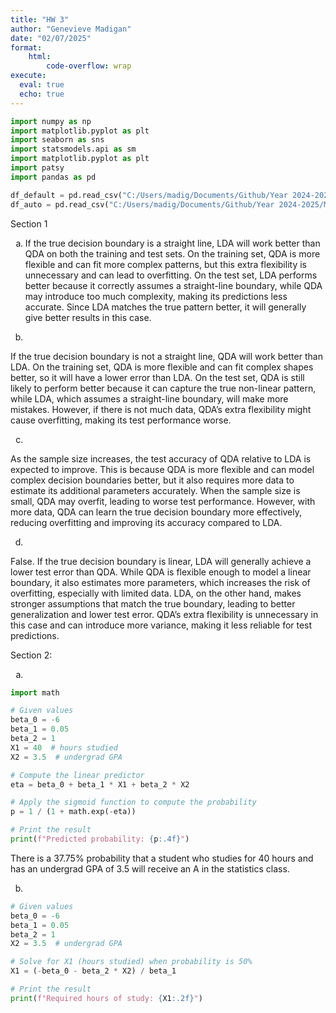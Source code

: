 ```yaml
---
title: "HW 3"
author: "Genevieve Madigan"
date: "02/07/2025"
format: 
    html: 
        code-overflow: wrap
execute:
  eval: true 
  echo: true  
---
```



```python
import numpy as np
import matplotlib.pyplot as plt
import seaborn as sns
import statsmodels.api as sm
import matplotlib.pyplot as plt
import patsy
import pandas as pd

df_default = pd.read_csv("C:/Users/madig/Documents/Github/Year 2024-2025/ML_HW_3/Default.csv")
df_auto = pd.read_csv("C:/Users/madig/Documents/Github/Year 2024-2025/ML_HW_3/Auto.csv")
```

Section 1

(a)
If the true decision boundary is a straight line, LDA will work better than QDA on both the training and test sets. On the training set, QDA is more flexible and can fit more complex patterns, but this extra flexibility is unnecessary and can lead to overfitting. On the test set, LDA performs better because it correctly assumes a straight-line boundary, while QDA may introduce too much complexity, making its predictions less accurate. Since LDA matches the true pattern better, it will generally give better results in this case.

(b)

If the true decision boundary is not a straight line, QDA will work better than LDA. On the training set, QDA is more flexible and can fit complex shapes better, so it will have a lower error than LDA. On the test set, QDA is still likely to perform better because it can capture the true non-linear pattern, while LDA, which assumes a straight-line boundary, will make more mistakes. However, if there is not much data, QDA’s extra flexibility might cause overfitting, making its test performance worse.

(c)

As the sample size increases, the test accuracy of QDA relative to LDA is expected to improve. This is because QDA is more flexible and can model complex decision boundaries better, but it also requires more data to estimate its additional parameters accurately. When the sample size is small, QDA may overfit, leading to worse test performance. However, with more data, QDA can learn the true decision boundary more effectively, reducing overfitting and improving its accuracy compared to LDA.

(d)

False. If the true decision boundary is linear, LDA will generally achieve a lower test error than QDA. While QDA is flexible enough to model a linear boundary, it also estimates more parameters, which increases the risk of overfitting, especially with limited data. LDA, on the other hand, makes stronger assumptions that match the true boundary, leading to better generalization and lower test error. QDA’s extra flexibility is unnecessary in this case and can introduce more variance, making it less reliable for test predictions.

Section 2:

(a)

```python
import math

# Given values
beta_0 = -6
beta_1 = 0.05
beta_2 = 1
X1 = 40  # hours studied
X2 = 3.5  # undergrad GPA

# Compute the linear predictor
eta = beta_0 + beta_1 * X1 + beta_2 * X2

# Apply the sigmoid function to compute the probability
p = 1 / (1 + math.exp(-eta))

# Print the result
print(f"Predicted probability: {p:.4f}")

```

There is a 37.75% probability that a student who studies for 40 hours and has an undergrad GPA of 3.5 will receive an A in the statistics class.

(b)

```python
# Given values
beta_0 = -6
beta_1 = 0.05
beta_2 = 1
X2 = 3.5  # undergrad GPA

# Solve for X1 (hours studied) when probability is 50%
X1 = (-beta_0 - beta_2 * X2) / beta_1

# Print the result
print(f"Required hours of study: {X1:.2f}")

```


```python

```